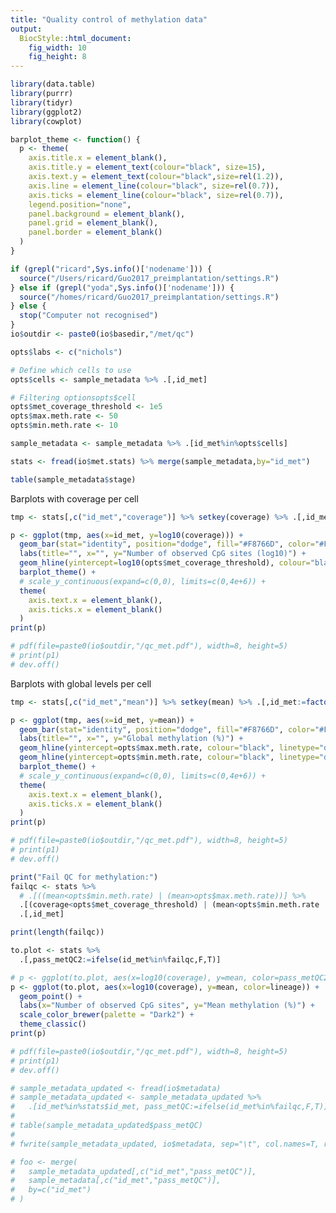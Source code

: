 ```yaml
---
title: "Quality control of methylation data"
output: 
  BiocStyle::html_document: 
    fig_width: 10
    fig_height: 8
---
```


```r
library(data.table)
library(purrr)
library(tidyr)
library(ggplot2)
library(cowplot)
```


```r
barplot_theme <- function() {
  p <- theme(
    axis.title.x = element_blank(),
    axis.title.y = element_text(colour="black", size=15),
    axis.text.y = element_text(colour="black",size=rel(1.2)),
    axis.line = element_line(colour="black", size=rel(0.7)),
    axis.ticks = element_line(colour="black", size=rel(0.7)),
    legend.position="none",
    panel.background = element_blank(),
    panel.grid = element_blank(),
    panel.border = element_blank()
  )
}
```

```r
if (grepl("ricard",Sys.info()['nodename'])) {
  source("/Users/ricard/Guo2017_preimplantation/settings.R")
} else if (grepl("yoda",Sys.info()['nodename'])) {
  source("/homes/ricard/Guo2017_preimplantation/settings.R")
} else {
  stop("Computer not recognised")
}
io$outdir <- paste0(io$basedir,"/met/qc")

opts$labs <- c("nichols")

# Define which cells to use
opts$cells <- sample_metadata %>% .[,id_met]

# Filtering optionsopts$cell
opts$met_coverage_threshold <- 1e5
opts$max.meth.rate <- 50
opts$min.meth.rate <- 10
```

<!-- Filter sample metadata -->
```r
sample_metadata <- sample_metadata %>% .[id_met%in%opts$cells]
```

<!-- Load methylation statistics -->
```r
stats <- fread(io$met.stats) %>% merge(sample_metadata,by="id_met")
```

```r
table(sample_metadata$stage)
```

<!-- Plot QC statistics -->

Barplots with coverage per cell
```r
tmp <- stats[,c("id_met","coverage")] %>% setkey(coverage) %>% .[,id_met:=factor(id_met,levels=id_met)]

p <- ggplot(tmp, aes(x=id_met, y=log10(coverage))) +
  geom_bar(stat="identity", position="dodge", fill="#F8766D", color="#F8766D") +
  labs(title="", x="", y="Number of observed CpG sites (log10)") +
  geom_hline(yintercept=log10(opts$met_coverage_threshold), colour="black", linetype="dashed") +
  barplot_theme() +
  # scale_y_continuous(expand=c(0,0), limits=c(0,4e+6)) +
  theme(
    axis.text.x = element_blank(),
    axis.ticks.x = element_blank()
  )
print(p)

# pdf(file=paste0(io$outdir,"/qc_met.pdf"), width=8, height=5)
# print(p1)
# dev.off()
```

Barplots with global levels per cell
```r
tmp <- stats[,c("id_met","mean")] %>% setkey(mean) %>% .[,id_met:=factor(id_met,levels=id_met)]

p <- ggplot(tmp, aes(x=id_met, y=mean)) +
  geom_bar(stat="identity", position="dodge", fill="#F8766D", color="#F8766D") +
  labs(title="", x="", y="Global methylation (%)") +
  geom_hline(yintercept=opts$max.meth.rate, colour="black", linetype="dashed") +
  geom_hline(yintercept=opts$min.meth.rate, colour="black", linetype="dashed") +
  barplot_theme() +
  # scale_y_continuous(expand=c(0,0), limits=c(0,4e+6)) +
  theme(
    axis.text.x = element_blank(),
    axis.ticks.x = element_blank()
  )
print(p)

# pdf(file=paste0(io$outdir,"/qc_met.pdf"), width=8, height=5)
# print(p1)
# dev.off()
```



```r
print("Fail QC for methylation:")
failqc <- stats %>%
  # .[((mean<opts$min.meth.rate) | (mean>opts$max.meth.rate))] %>%
  .[(coverage<opts$met_coverage_threshold) | (mean<opts$min.meth.rate | mean>opts$max.meth.rate)] %>%
  .[,id_met]

print(length(failqc))
```

```r
to.plot <- stats %>%
  .[,pass_metQC2:=ifelse(id_met%in%failqc,F,T)]

# p <- ggplot(to.plot, aes(x=log10(coverage), y=mean, color=pass_metQC2)) +
p <- ggplot(to.plot, aes(x=log10(coverage), y=mean, color=lineage)) +
  geom_point() +
  labs(x="Number of observed CpG sites", y="Mean methylation (%)") +
  scale_color_brewer(palette = "Dark2") +
  theme_classic()
print(p)

# pdf(file=paste0(io$outdir,"/qc_met.pdf"), width=8, height=5)
# print(p1)
# dev.off()
```



<!-- Update sample metadata -->
```r
# sample_metadata_updated <- fread(io$metadata)
# sample_metadata_updated <- sample_metadata_updated %>%
#   .[id_met%in%stats$id_met, pass_metQC:=ifelse(id_met%in%failqc,F,T)]
# 
# table(sample_metadata_updated$pass_metQC)
# 
# fwrite(sample_metadata_updated, io$metadata, sep="\t", col.names=T, row.names=F, quote=F, na="NA")
```

```r
# foo <- merge(
#   sample_metadata_updated[,c("id_met","pass_metQC")],
#   sample_metadata[,c("id_met","pass_metQC")], 
#   by=c("id_met")
# )
```

